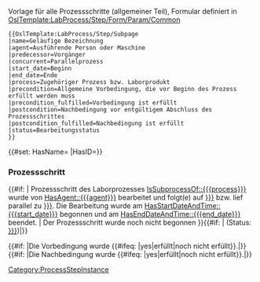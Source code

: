 <noinclude>
Vorlage für alle Prozessschritte (allgemeiner Teil), Formular definiert in [[OslTemplate:LabProcess/Step/Form/Param/Common]]
<pre>
{{OslTemplate:LabProcess/Step/Subpage
|name=Geläufige Bezeichnung
|agent=Ausführende Person oder Maschine
|predecessor=Vorgänger
|concurrent=Parallelprozess
|start_date=Beginn
|end_date=Ende
|process=Zugehöriger Prozess bzw. Laborprodukt
|precondition=Allgemeine Vorbedingung, die vor Beginn des Prozess erfüllt werden muss
|precondition_fulfilled=Vorbedingung ist erfüllt
|postcondition=Nachbedingung vor entgültigem Abschluss des Prozessschrittes
|postcondition_fulfilled=Nachbedingung ist erfüllt
|status=Bearbeitungsstatus
}}
</pre>
</noinclude>
<includeonly>{{#set: HasName={{{name}}} |HasID={{SUBPAGENAME}}}}
=== Prozessschritt {{{name}}} ===
{{#if: {{{start_date|}}} |
Prozessschritt {{{name}}} des Laborprozesses [[IsSubprocessOf::{{{process}}}]] wurde von [[HasAgent::{{{agent}}}]] bearbeitet und folgt(e) auf [[HasPredecessor::{{{predecessor|}}}]] bzw. lief parallel zu [[IsConcurrentTo::{{{concurrent|}}}]]. Die Bearbeitung wurde am [[HasStartDateAndTime::{{{start_date}}}]] begonnen und am [[HasEndDateAndTime::{{{end_date}}}]] beendet.
|
Der Prozessschritt wurde noch nicht begonnen
}}{{#if: {{{status|}}}| (Status: [[HasStatus::{{{status|}}}]])|}}

{{#if: {{{precondition|}}}|Die Vorbedingung ''{{{precondition|}}}'' wurde {{#ifeq: {{{precondition_fulfilled|}}}|yes|erfüllt|noch nicht erfüllt}}.|}}
{{#if: {{{postcondition|}}}|Die Nachbedingung ''{{{postcondition|}}}'' wurde {{#ifeq: {{{postcondition_fulfilled|}}}|yes|erfüllt|noch nicht erfüllt}}.|}}

[[Category:ProcessStepInstance]]</includeonly>